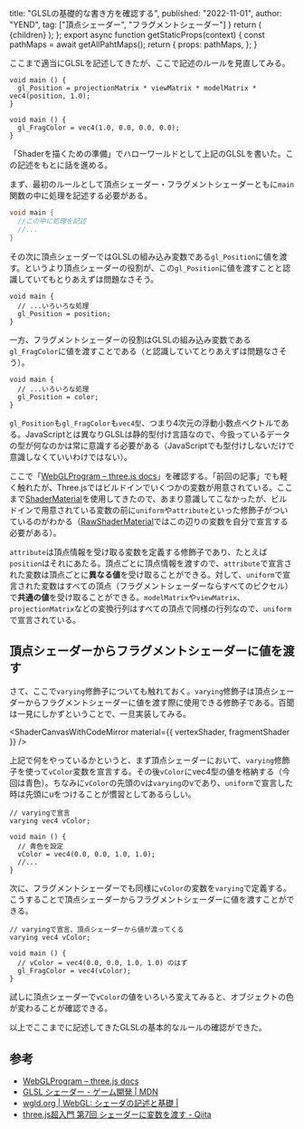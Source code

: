  title: "GLSLの基礎的な書き方を確認する",
  published: "2022-11-01",
  author: "YEND",
  tag: ["頂点シェーダー", "フラグメントシェーダー"]
}
  return (
    <LearningLayout meta={meta}>{children}</LearningLayout>
  );
};
export async function getStaticProps(context) {
  const pathMaps = await getAllPahtMaps();
  return {
    props: pathMaps,
  };
}

ここまで適当にGLSLを記述してきたが、ここで記述のルールを見直してみる。

```glsl\[data-label="vertexShader"]
void main () {
  gl_Position = projectionMatrix * viewMatrix * modelMatrix * vec4(position, 1.0);
}
```

```glsl\[data-label="fragmentShader"]
void main () {
  gl_FragColor = vec4(1.0, 0.0, 0.0, 0.0);
}
```

「<Link href="/learning/preparation">Shaderを描くための準備</Link>」でハローワールドとして上記のGLSLを書いた。この記述をもとに話を進める。

まず、最初のルールとして頂点シェーダー・フラグメントシェーダーともに`main`関数の中に処理を記述する必要がある。

```glsl
void main {
  //この中に処理を記述
  //...
}
```

その次に頂点シェーダーではGLSLの組み込み変数である`gl_Position`に値を渡す。というより頂点シェーダーの役割が、この`gl_Position`に値を渡すことと認識していてもとりあえずは問題なさそう。

```glsl\[data-label="vertexShader"]
void main {
  // ...いろいろな処理
  gl_Position = position;
}
```

一方、フラグメントシェーダーの役割はGLSLの組み込み変数である`gl_FragColor`に値を渡すことである（と認識していてとりあえずは問題なさそう）。

```glsl\[data-label="fragmentShader"]
void main {
  // ...いろいろな処理
  gl_Position = color;
}
```

`gl_Position`も`gl_FragColor`も`vec4型`、つまり4次元の浮動小数点ベクトルである。JavaScriptとは異なりGLSLは静的型付け言語なので、今扱っているデータの型が何なのかは常に意識する必要がある（JavaScriptでも型付けしないだけで意識しなくていいわけではない）。

ここで「[WebGLProgram – three.js docs](https://threejs.org/docs/#api/en/renderers/webgl/WebGLProgram)」を確認する。「<Link href="/learning/vertex-and-fragment">前回の記事</Link>」でも軽く触れたが、Three.jsではビルドインでいくつかの変数が用意されている。ここまで[ShaderMaterial](https://threejs.org/docs/#api/en/materials/ShaderMaterial)を使用してきたので、あまり意識してこなかったが、ビルドインで用意されている変数の前に`uniform`や`attribute`といった修飾子がついているのがわかる（[RawShaderMaterial](https://threejs.org/docs/#api/en/materials/RawShaderMaterial)ではこの辺りの変数を自分で宣言する必要がある）。

`attribute`は頂点情報を受け取る変数を定義する修飾子であり、たとえば`position`はそれにあたる。頂点ごとに頂点情報を渡すので、`attribute`で宣言された変数は頂点ごとに**異なる値**を受け取ることができる。対して、`uniform`で宣言された変数はすべての頂点（フラグメントシェーダーならすべてのピクセル）で**共通の値**を受け取ることができる。`modelMatrix`や`viewMatrix`、`projectionMatrix`などの変換行列はすべての頂点で同様の行列なので、`uniform`で宣言されている。

## 頂点シェーダーからフラグメントシェーダーに値を渡す

さて、ここで`varying`修飾子についても触れておく。`varying`修飾子は頂点シェーダーからフラグメントシェーダーに値を渡す際に使用できる修飾子である。百聞は一見にしかずということで、一旦実装してみる。

<ShaderCanvasWithCodeMirror
  material={{
    vertexShader,
    fragmentShader
  }}
/>

上記で何をやっているかというと、まず頂点シェーダーにおいて、`varying`修飾子を使って`vColor`変数を宣言する。その後`vColor`にvec4型の値を格納する（今回は青色）。ちなみに`vColor`の先頭のvは`varying`のvであり、`uniform`で宣言した時は先頭にuをつけることが慣習としてあるらしい。

```glsl\[data-label="vertexShader"]
// varyingで宣言
varying vec4 vColor;

void main () {
  // 青色を設定
  vColor = vec4(0.0, 0.0, 1.0, 1.0);
  //...
}
```

次に、フラグメントシェーダーでも同様に`vColor`の変数を`varying`で定義する。こうすることで頂点シェーダーからフラグメントシェーダーに値を渡すことができる。

```glsl\[data-label="fragmentShader"]
// varyingで宣言、頂点シェーダーから値が渡ってくる
varying vec4 vColor;

void main () {
  // vColor = vec4(0.0, 0.0, 1.0, 1.0) のはず
  gl_FragColor = vec4(vColor);
}
```

試しに頂点シェーダーで`vColor`の値をいろいろ変えてみると、オブジェクトの色が変わることが確認できる。

以上でここまでに記述してきたGLSLの基本的なルールの確認ができた。

## 参考

- [WebGLProgram – three.js docs](https://threejs.org/docs/#api/en/renderers/webgl/WebGLProgram)
- [GLSL シェーダー - ゲーム開発 | MDN](https://developer.mozilla.org/ja/docs/Games/Techniques/3D_on_the_web/GLSL_Shaders)
- [wgld.org | WebGL: シェーダの記述と基礎 |](https://wgld.org/d/webgl/w008.html)
- [three.js超入門 第7回 シェーダーに変数を渡す - Qiita](https://qiita.com/watabo_shi/items/1b48ca54a9034f3614d8)